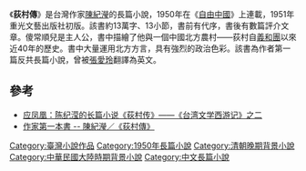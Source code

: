 {{unreferenced|time=2011-05-31T08:21:15+00:00}}
《'''荻村傳'''》是台灣作家[[陳紀瀅|陳紀瀅]]的長篇小說，1950年在《[[自由中國_(雜誌)|自由中國]]》上連載，1951年重光文藝出版社初版。該書約13萬字、13小節，書前有代序，書後有數篇評介文章。傻常順兒是主人公，書中描繪了他與一個中國北方農村——荻村自[[義和團|義和團]]以來近40年的歷史。書中大量運用北方方言，具有強烈的政治色彩。該書為作者第一篇反共長篇小說，曾被[[張愛玲|張愛玲]]翻譯為英文。
==參考==
*[http://www.aisixiang.com/data/20459.html 应凤凰：陈纪滢的长篇小说《荻村传》——《台湾文学西游记》之二] {{Wayback|url=http://www.aisixiang.com/data/20459.html |date=20171115102820 }}
*[http://www.merit-times.com.tw/NewsPage.aspx?unid=310313 作家第一本書 -- 陳紀瀅／《荻村傳》]
[[Category:臺灣小說作品|Category:臺灣小說作品]]
[[Category:1950年長篇小說|Category:1950年長篇小說]]
[[Category:清朝晚期背景小說|Category:清朝晚期背景小說]]
[[Category:中華民國大陸時期背景小說|Category:中華民國大陸時期背景小說]]
[[Category:中文長篇小說|Category:中文長篇小說]]